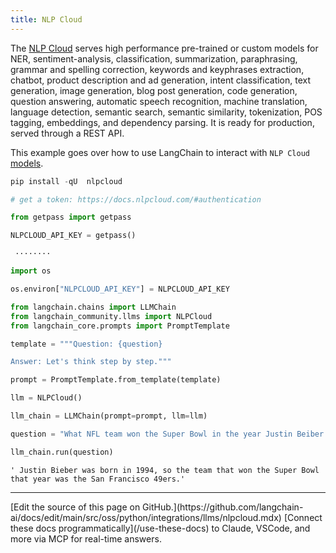 ```yaml
---
title: NLP Cloud
---
```


The [NLP Cloud](https://nlpcloud.io) serves high performance pre-trained or custom models for NER, sentiment-analysis, classification, summarization, paraphrasing, grammar and spelling correction, keywords and keyphrases extraction, chatbot, product description and ad generation, intent classification, text generation, image generation, blog post generation, code generation, question answering, automatic speech recognition, machine translation, language detection, semantic search, semantic similarity, tokenization, POS tagging, embeddings, and dependency parsing. It is ready for production, served through a REST API.

This example goes over how to use LangChain to interact with `NLP Cloud` [models](https://docs.nlpcloud.com/#models).

```python
pip install -qU  nlpcloud
```

```python
# get a token: https://docs.nlpcloud.com/#authentication

from getpass import getpass

NLPCLOUD_API_KEY = getpass()
```

```output
 ········
```

```python
import os

os.environ["NLPCLOUD_API_KEY"] = NLPCLOUD_API_KEY
```

```python
from langchain.chains import LLMChain
from langchain_community.llms import NLPCloud
from langchain_core.prompts import PromptTemplate
```

```python
template = """Question: {question}

Answer: Let's think step by step."""

prompt = PromptTemplate.from_template(template)
```

```python
llm = NLPCloud()
```

```python
llm_chain = LLMChain(prompt=prompt, llm=llm)
```

```python
question = "What NFL team won the Super Bowl in the year Justin Beiber was born?"

llm_chain.run(question)
```

```output
' Justin Bieber was born in 1994, so the team that won the Super Bowl that year was the San Francisco 49ers.'
```

---

<Callout icon="pen-to-square" iconType="regular">
    [Edit the source of this page on GitHub.](https://github.com/langchain-ai/docs/edit/main/src/oss/python/integrations/llms/nlpcloud.mdx)
</Callout>
<Tip icon="terminal" iconType="regular">
    [Connect these docs programmatically](/use-these-docs) to Claude, VSCode, and more via MCP for    real-time answers.
</Tip>
